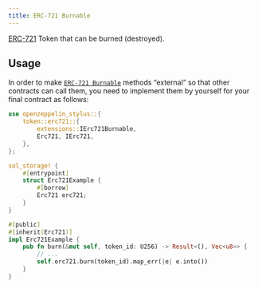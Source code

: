 ```yaml
---
title: ERC-721 Burnable
---
```


[ERC-721](erc721.mdx) Token that can be burned (destroyed).

## Usage

In order to make [`ERC-721 Burnable`](https://docs.rs/openzeppelin-stylus/0.1.0/openzeppelin_stylus/token/erc721/extensions/burnable/index.html) methods “external” so that other contracts can call them, you need to implement them by yourself for your final contract as follows:

```rust
use openzeppelin_stylus::{
    token::erc721::{
        extensions::IErc721Burnable,
        Erc721, IErc721,
    },
};

sol_storage! {
    #[entrypoint]
    struct Erc721Example {
        #[borrow]
        Erc721 erc721;
    }
}

#[public]
#[inherit(Erc721)]
impl Erc721Example {
    pub fn burn(&mut self, token_id: U256) -> Result<(), Vec<u8>> {
        // ...
        self.erc721.burn(token_id).map_err(|e| e.into())
    }
}
```
